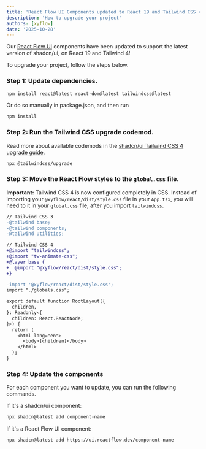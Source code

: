 ```yaml
---
title: 'React Flow UI Components updated to React 19 and Tailwind CSS 4'
description: 'How to upgrade your project'
authors: [xyflow]
date: '2025-10-28'
---
```


Our [React Flow UI](/ui) components have been updated to support the latest version of
shadcn/ui, on React 19 and Tailwind 4!

To upgrade your project, follow the steps below.

### Step 1: Update dependencies.

```bash copy npm2yarn
npm install react@latest react-dom@latest tailwindcss@latest
```

Or do so manually in package.json, and then run

```bash copy npm2yarn
npm install
```

### Step 2: Run the Tailwind CSS upgrade codemod.

Read more about available codemods in the
[shadcn/ui Tailwind CSS 4 upgrade guide](https://ui.shadcn.com/docs/tailwind-v4).

```bash copy npm2yarn
npx @tailwindcss/upgrade
```

### Step 3: Move the React Flow styles to the `global.css` file.

**Important:** Tailwind CSS 4 is now configured completely in CSS. Instead of importing
your `@xyflow/react/dist/style.css` file in your `App.tsx`, you will need to it in your
`global.css` file, after you import `tailwindcss`.

```diff filename="global.css"
// Tailwind CSS 3
-@tailwind base;
-@tailwind components;
-@tailwind utilities;

// Tailwind CSS 4
+@import "tailwindcss";
+@import "tw-animate-css";
+@layer base {
+  @import "@xyflow/react/dist/style.css";
+}
```

```diff filename="App.tsx"
-import '@xyflow/react/dist/style.css';
import "./globals.css";

export default function RootLayout({
  children,
}: Readonly<{
  children: React.ReactNode;
}>) {
  return (
    <html lang="en">
      <body>{children}</body>
    </html>
  );
}
```

### Step 4: Update the components

For each component you want to update, you can run the following commands.

If it's a shadcn/ui component:

```bash copy npm2yarn
npx shadcn@latest add component-name
```

If it's a React Flow UI component:

```bash copy npm2yarn
npx shadcn@latest add https://ui.reactflow.dev/component-name
```
